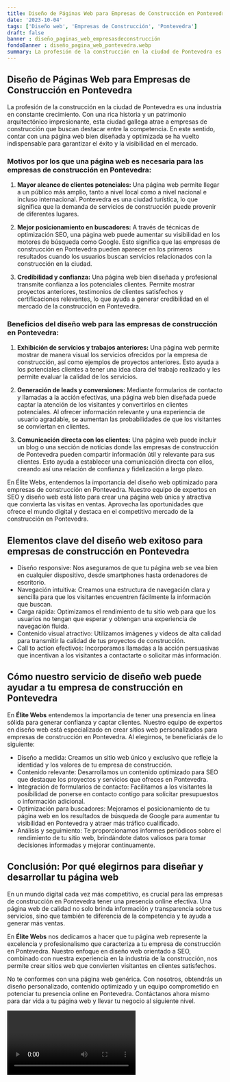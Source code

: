 ```yaml
---
title: Diseño de Páginas Web para Empresas de Construcción en Pontevedra
date: '2023-10-04'
tags: ['Diseño web', 'Empresas de Construcción', 'Pontevedra']
draft: false
banner : diseño_paginas_web_empresasdeconstrucción
fondoBanner : diseño_pagina_web_pontevedra.webp
summary: La profesión de la construcción en la ciudad de Pontevedra es una industria en constante crecimiento. Con una rica historia y un patrimonio arquitectónico impresionante, esta ciudad gallega atrae a empresas de construcción que buscan destacar entre la competencia. En este sentido, contar con una página web bien diseñada y optimizada se ha vuelto indispensable para garantizar el éxito y la visibilidad en el mercado.
---
```


## Diseño de Páginas Web para Empresas de Construcción en Pontevedra

La profesión de la construcción en la ciudad de Pontevedra es una industria en constante crecimiento. Con una rica historia y un patrimonio arquitectónico impresionante, esta ciudad gallega atrae a empresas de construcción que buscan destacar entre la competencia. En este sentido, contar con una página web bien diseñada y optimizada se ha vuelto indispensable para garantizar el éxito y la visibilidad en el mercado.

### Motivos por los que una página web es necesaria para las empresas de construcción en Pontevedra:

1. **Mayor alcance de clientes potenciales:** Una página web permite llegar a un público más amplio, tanto a nivel local como a nivel nacional e incluso internacional. Pontevedra es una ciudad turística, lo que significa que la demanda de servicios de construcción puede provenir de diferentes lugares.

2. **Mejor posicionamiento en buscadores:** A través de técnicas de optimización SEO, una página web puede aumentar su visibilidad en los motores de búsqueda como Google. Esto significa que las empresas de construcción en Pontevedra pueden aparecer en los primeros resultados cuando los usuarios buscan servicios relacionados con la construcción en la ciudad.

3. **Credibilidad y confianza:** Una página web bien diseñada y profesional transmite confianza a los potenciales clientes. Permite mostrar proyectos anteriores, testimonios de clientes satisfechos y certificaciones relevantes, lo que ayuda a generar credibilidad en el mercado de la construcción en Pontevedra.

### Beneficios del diseño web para las empresas de construcción en Pontevedra:

1. **Exhibición de servicios y trabajos anteriores:** Una página web permite mostrar de manera visual los servicios ofrecidos por la empresa de construcción, así como ejemplos de proyectos anteriores. Esto ayuda a los potenciales clientes a tener una idea clara del trabajo realizado y les permite evaluar la calidad de los servicios.

2. **Generación de leads y conversiones:** Mediante formularios de contacto y llamadas a la acción efectivas, una página web bien diseñada puede captar la atención de los visitantes y convertirlos en clientes potenciales. Al ofrecer información relevante y una experiencia de usuario agradable, se aumentan las probabilidades de que los visitantes se conviertan en clientes.

3. **Comunicación directa con los clientes:** Una página web puede incluir un blog o una sección de noticias donde las empresas de construcción de Pontevedra pueden compartir información útil y relevante para sus clientes. Esto ayuda a establecer una comunicación directa con ellos, creando así una relación de confianza y fidelización a largo plazo.

En Élite Webs, entendemos la importancia del diseño web optimizado para empresas de construcción en Pontevedra. Nuestro equipo de expertos en SEO y diseño web está listo para crear una página web única y atractiva que convierta las visitas en ventas. Aprovecha las oportunidades que ofrece el mundo digital y destaca en el competitivo mercado de la construcción en Pontevedra.

<GifSeo />

<Cta />

## Elementos clave del diseño web exitoso para empresas de construcción en Pontevedra

- Diseño responsive: Nos aseguramos de que tu página web se vea bien en cualquier dispositivo, desde smartphones hasta ordenadores de escritorio.
- Navegación intuitiva: Creamos una estructura de navegación clara y sencilla para que los visitantes encuentren fácilmente la información que buscan.
- Carga rápida: Optimizamos el rendimiento de tu sitio web para que los usuarios no tengan que esperar y obtengan una experiencia de navegación fluida.
- Contenido visual atractivo: Utilizamos imágenes y videos de alta calidad para transmitir la calidad de tus proyectos de construcción.
- Call to action efectivos: Incorporamos llamadas a la acción persuasivas que incentivan a los visitantes a contactarte o solicitar más información.

## Cómo nuestro servicio de diseño web puede ayudar a tu empresa de construcción en Pontevedra

En **Élite Webs** entendemos la importancia de tener una presencia en línea sólida para generar confianza y captar clientes. Nuestro equipo de expertos en diseño web está especializado en crear sitios web personalizados para empresas de construcción en Pontevedra. Al elegirnos, te beneficiarás de lo siguiente:

- Diseño a medida: Creamos un sitio web único y exclusivo que refleje la identidad y los valores de tu empresa de construcción.
- Contenido relevante: Desarrollamos un contenido optimizado para SEO que destaque los proyectos y servicios que ofreces en Pontevedra.
- Integración de formularios de contacto: Facilitamos a los visitantes la posibilidad de ponerse en contacto contigo para solicitar presupuestos o información adicional.
- Optimización para buscadores: Mejoramos el posicionamiento de tu página web en los resultados de búsqueda de Google para aumentar tu visibilidad en Pontevedra y atraer más tráfico cualificado.
- Análisis y seguimiento: Te proporcionamos informes periódicos sobre el rendimiento de tu sitio web, brindándote datos valiosos para tomar decisiones informadas y mejorar continuamente.

## Conclusión: Por qué elegirnos para diseñar y desarrollar tu página web

En un mundo digital cada vez más competitivo, es crucial para las empresas de construcción en Pontevedra tener una presencia online efectiva. Una página web de calidad no solo brinda información y transparencia sobre tus servicios, sino que también te diferencia de la competencia y te ayuda a generar más ventas.

En **Élite Webs** nos dedicamos a hacer que tu página web represente la excelencia y profesionalismo que caracteriza a tu empresa de construcción en Pontevedra. Nuestro enfoque en diseño web orientado a SEO, combinado con nuestra experiencia en la industria de la construcción, nos permite crear sitios web que convierten visitantes en clientes satisfechos.

No te conformes con una página web genérica. Con nosotros, obtendrás un diseño personalizado, contenido optimizado y un equipo comprometido en potenciar tu presencia online en Pontevedra. Contáctanos ahora mismo para dar vida a tu página web y llevar tu negocio al siguiente nivel.

<Video />

<CtaBot job='Empresas de Construcción' city='Pontevedra'/>

<Gmaps query='Pontevedra+españa+maps' />